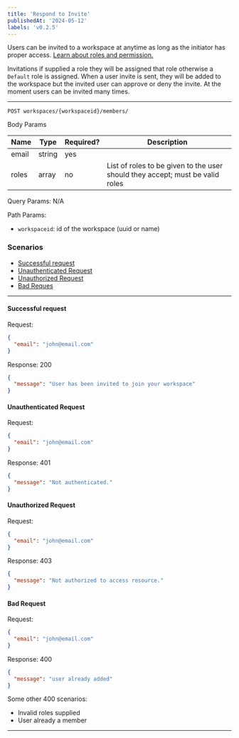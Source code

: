 ```yaml
---
title: 'Respond to Invite'
publishedAt: '2024-05-12'
labels: 'v0.2.5'
---
```


Users can be invited to a workspace at anytime as long as the initiator has proper access. [Learn about roles and permission.](../../Auth/Authentication)

Invitations if supplied a role they will be assigned that role otherwise a `Default` role is assigned. When a user invite is sent, they will be added to the workspace but the
invited user can approve or deny the invite. At the moment users can be invited many times.

---

`POST workspaces/{workspaceid}/members/`

Body Params

| Name  | Type   | Required? | Description                                                                   |
| ----- | ------ | --------- | ----------------------------------------------------------------------------- |
| email | string | yes       |                                                                               |
| roles | array  | no        | List of roles to be given to the user should they accept; must be valid roles |

Query Params: N/A

Path Params:

- `workspaceid`: id of the workspace (uuid or name)

### Scenarios

- [Successful request](#successful-request)
- [Unauthenticated Request](#unauthenticated-request)
- [Unauthorized Request](#unauthorized-request)
- [Bad Reques](#bad-request)

---

#### Successful request

Request:

```json
{
  "email": "john@email.com"
}
```

Response: 200

```json
{
  "message": "User has been invited to join your workspace"
}
```

#### Unauthenticated Request

Request:

```json
{
  "email": "john@email.com"
}
```

Response: 401

```json
{
  "message": "Not authenticated."
}
```

#### Unauthorized Request

Request:

```json
{
  "email": "john@email.com"
}
```

Response: 403

```json
{
  "message": "Not authorized to access resource."
}
```

#### Bad Request

Request:

```json
{
  "email": "john@email.com"
}
```

Response: 400

```json
{
  "message": "user already added"
}
```

Some other 400 scenarios:

- Invalid roles supplied
- User already a member

---
